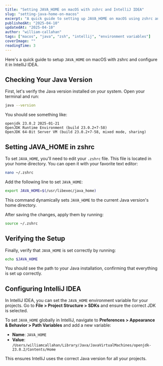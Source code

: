 ```yaml
---
title: "Setting JAVA_HOME on macOS with zshrc and IntelliJ IDEA"
slug: "setting-java-home-on-macos"
excerpt: "A quick guide to setting up JAVA_HOME on macOS using zshrc and configuring it in IntelliJ IDEA."
publishedAt: "2025-04-10"
updatedAt: "2025-04-10"
author: "william-callahan"
tags: ["macos", "java", "zsh", "intellij", "environment variables"]
coverImage: ""
readingTime: 3
---
```


Here's a quick guide to setup `JAVA_HOME` on macOS with zshrc and configure it in IntelliJ IDEA.

## Checking Your Java Version

First, let's verify the Java version installed on your system. Open your terminal and run:

```bash
java --version
```

You should see something like:

```plaintext
openjdk 23.0.2 2025-01-21
OpenJDK Runtime Environment (build 23.0.2+7-58)
OpenJDK 64-Bit Server VM (build 23.0.2+7-58, mixed mode, sharing)
```

## Setting JAVA_HOME in zshrc

To set `JAVA_HOME`, you'll need to edit your `.zshrc` file. This file is located in your home directory. You can open it with your favorite text editor:

```bash
nano ~/.zshrc
```

Add the following line to set `JAVA_HOME`:

```bash
export JAVA_HOME=$(/usr/libexec/java_home)
```

This command dynamically sets `JAVA_HOME` to the current Java version's home directory.

After saving the changes, apply them by running:

```bash
source ~/.zshrc
```

## Verifying the Setup

Finally, verify that `JAVA_HOME` is set correctly by running:

```bash
echo $JAVA_HOME
```

You should see the path to your Java installation, confirming that everything is set up correctly.

## Configuring IntelliJ IDEA

In IntelliJ IDEA, you can set the `JAVA_HOME` environment variable for your projects. Go to **File > Project Structure > SDKs** and ensure the correct JDK is selected.

To set `JAVA_HOME` globally in IntelliJ, navigate to **Preferences > Appearance & Behavior > Path Variables** and add a new variable:

- **Name**: `JAVA_HOME`
- **Value**: `/Users/williamcallahan/Library/Java/JavaVirtualMachines/openjdk-23.0.2/Contents/Home`

This ensures IntelliJ uses the correct Java version for all your projects.